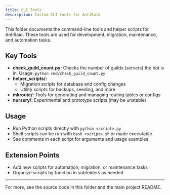 ```yaml
---
title: CLI Tools
description: Custom CLI tools for AntiRaid
---
```


This folder documents the command-line tools and helper scripts for AntiRaid. These tools are used for development, migration, maintenance, and automation tasks.

## Key Tools

- **check_guild_count.py:** Checks the number of guilds (servers) the bot is in. Usage: `python cmd/check_guild_count.py`
- **helper_scripts/:**
  - Migration scripts for database and config changes
  - Utility scripts for backups, seeding, and more
- **mkroute/:** Tools for generating and managing routing tables or configs
- **nursery/:** Experimental and prototype scripts (may be unstable)

## Usage

- Run Python scripts directly with `python <script>.py`
- Shell scripts can be run with `bash <script>.sh` or made executable
- See comments in each script for arguments and usage examples

## Extension Points

- Add new scripts for automation, migration, or maintenance tasks
- Organize scripts by function in subfolders as needed

---

For more, see the source code in this folder and the main project README.
